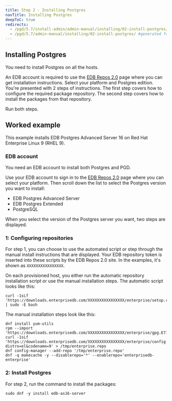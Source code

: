 ```yaml
---
title: Step 2 - Installing Postgres
navTitle: Installing Postgres
deepToC: true
redirects:
  - /pgd/5.7/install-admin/admin-manual/installing/02-install-postgres/ #generated for pgd deploy-config-planning reorg 
  - /pgd/5.7/admin-manual/installing/02-install-postgres/ #generated for pgd deploy-config-planning reorg 
---
```


## Installing Postgres

You need to install Postgres on all the hosts.

An EDB account is required to use the [EDB Repos 2.0](https://www.enterprisedb.com/repos) page where you can get installation instructions.
Select your platform and Postgres edition. 
You're presented with 2 steps of instructions. The first step covers how to configure the required package repository. The second step covers how to install the packages from that repository.

Run both steps.

## Worked example

This example installs EDB Postgres Advanced Server 16 on Red Hat Enterprise Linux 9 (RHEL 9).

### EDB account

You need an EDB account to install both Postgres and PGD.

Use your EDB account to sign in to the [EDB Repos 2.0](https://www.enterprisedb.com/repos) page where you can select your platform. Then scroll down the list to select the Postgres version you want to install:

* EDB Postgres Advanced Server
* EDB Postgres Extended
* PostgreSQL

When you select the version of the Postgres server you want, two steps are displayed.


### 1: Configuring repositories

For step 1, you can choose to use the automated script or step through the manual install instructions that are displayed. Your EDB repository token is inserted into these scripts by the EDB Repos 2.0 site. 
In the examples, it's shown as `XXXXXXXXXXXXXXXX`.

On each provisioned host, you either run the automatic repository installation script or use the manual installation steps. The automatic script looks like this: 

```shell
curl -1sLf 'https://downloads.enterprisedb.com/XXXXXXXXXXXXXXXX/enterprise/setup.rpm.sh' | sudo -E bash
```

The manual installation steps look like this:

```shell
dnf install yum-utils 
rpm --import 'https://downloads.enterprisedb.com/XXXXXXXXXXXXXXXX/enterprise/gpg.E71EB0829F1EF813.key'
curl -1sLf 'https://downloads.enterprisedb.com/XXXXXXXXXXXXXXXX/enterprise/config.rpm.txt?distro=el&codename=9' > /tmp/enterprise.repo
dnf config-manager --add-repo '/tmp/enterprise.repo'
dnf -q makecache -y --disablerepo='*' --enablerepo='enterprisedb-enterprise'
```

### 2: Install Postgres

For step 2, run the command to install the packages:

```
sudo dnf -y install edb-as16-server
```

